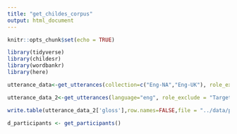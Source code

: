 ```yaml
---
title: "get_childes_corpus"
output: html_document
---
```


```r
knitr::opts_chunk$set(echo = TRUE)
```

```r
library(tidyverse)
library(childesr)
library(wordbankr)
library(here)
```

```r
utterance_data<-get_utterances(collection=c("Eng-NA","Eng-UK"), role_exclude = "Target_Child")
```
```r
utterance_data_2<-get_utterances(language="eng", role_exclude = "Target_Child")
```

```r
write.table(utterance_data_2['gloss'],row.names=FALSE,file = "../data/processed/childes_gloss.txt",quote = FALSE)
```


```r
d_participants <- get_participants()
```

